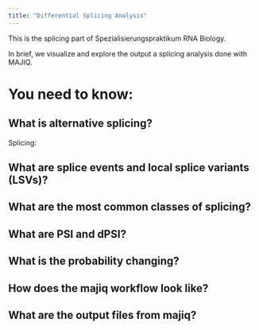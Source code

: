```yaml
---
title: "Differential Splicing Analysis"
---
```


This is the splicing part of Spezialisierungspraktikum RNA Biology.

In brief, we visualize and explore the output a splicing analysis done with MAJIQ.


# You need to know:

## What is alternative splicing?

Splicing:


## What are splice events and local splice variants (LSVs)?


## What are the most common classes of splicing? {#splicing-classes}

## What are PSI and dPSI?

## What is the probability changing?

## How does the majiq workflow look like? {#majiq-workflow}


## What are the output files from majiq?